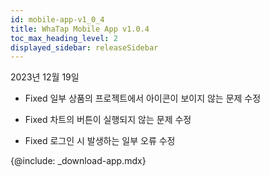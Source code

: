 ```yaml
---
id: mobile-app-v1_0_4
title: WhaTap Mobile App v1.0.4
toc_max_heading_level: 2
displayed_sidebar: releaseSidebar
---
```


2023년 12월 19일

* <Status>Fixed</Status> 일부 상품의 프로젝트에서 아이콘이 보이지 않는 문제 수정

* <Status>Fixed</Status> 차트의 버튼이 실행되지 않는 문제 수정

* <Status>Fixed</Status> 로그인 시 발생하는 일부 오류 수정

{@include: _download-app.mdx}